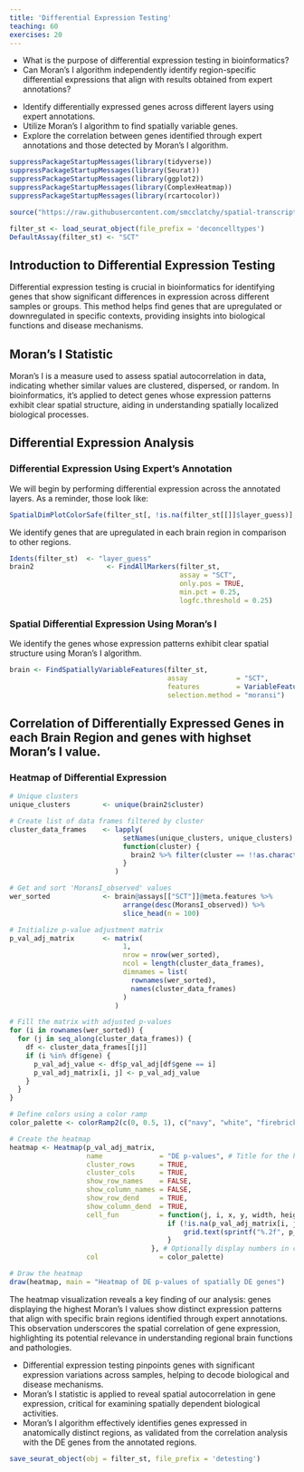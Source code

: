 ```yaml
---
title: 'Differential Expression Testing'
teaching: 60
exercises: 20
---
```


:::::::::::::::::::::::::::::::::::::: questions 

- What is the purpose of differential expression testing in bioinformatics?
- Can Moran's I algorithm independently identify region-specific differential expressions that align with results obtained from expert annotations?

::::::::::::::::::::::::::::::::::::::::::::::::

::::::::::::::::::::::::::::::::::::: objectives

- Identify differentially expressed genes across different layers using expert annotations.
- Utilize Moran's I algorithm to find spatially variable genes.
- Explore the correlation between genes identified through expert annotations and those detected by Moran's I algorithm.

::::::::::::::::::::::::::::::::::::::::::::::::

```r
suppressPackageStartupMessages(library(tidyverse))
suppressPackageStartupMessages(library(Seurat))
suppressPackageStartupMessages(library(ggplot2))
suppressPackageStartupMessages(library(ComplexHeatmap))
suppressPackageStartupMessages(library(rcartocolor))

source("https://raw.githubusercontent.com/smcclatchy/spatial-transcriptomics/main/code/spatial_utils.R")

filter_st <- load_seurat_object(file_prefix = 'deconcelltypes')
DefaultAssay(filter_st) <- "SCT"
```

## Introduction to Differential Expression Testing

Differential expression testing is crucial in bioinformatics for identifying genes that show significant differences in expression across different samples or groups. 
This method helps find genes that are upregulated or downregulated in specific contexts, providing insights into biological functions and disease mechanisms.

## Moran's I Statistic

Moran's I is a measure used to assess spatial autocorrelation in data, indicating whether similar values are clustered, dispersed, or random. 
In bioinformatics, it's applied to detect genes whose expression patterns exhibit clear spatial structure, aiding in understanding spatially localized biological processes.

## Differential Expression Analysis

### Differential Expression Using Expert's Annotation

We will begin by performing differential expression across the annotated layers. 
As a reminder, those look like:

```r
SpatialDimPlotColorSafe(filter_st[, !is.na(filter_st[[]]$layer_guess)], "layer_guess") + labs(fill="Layer") 
```

We identify genes that are upregulated in each brain region in comparison to other regions.

```r
Idents(filter_st)  <- "layer_guess"
brain2                  <- FindAllMarkers(filter_st, 
                                          assay = "SCT", 
                                          only.pos = TRUE, 
                                          min.pct = 0.25, 
                                          logfc.threshold = 0.25)

```

### Spatial Differential Expression Using Moran's I

We identify the genes whose expression patterns exhibit clear spatial structure using Moran's I algorithm.

```r
brain <- FindSpatiallyVariableFeatures(filter_st, 
                                       assay            = "SCT", 
                                       features         = VariableFeatures(filter_st)[1:1000], 
                                       selection.method = "moransi")
```

## Correlation of Differentially Expressed Genes in each Brain Region and genes with highset Moran's I value.

### Heatmap of Differential Expression

```r

# Unique clusters
unique_clusters        <- unique(brain2$cluster)

# Create list of data frames filtered by cluster
cluster_data_frames    <- lapply(
                            setNames(unique_clusters, unique_clusters), 
                            function(cluster) {
                              brain2 %>% filter(cluster == !!as.character(cluster))
                            }
                          )

# Get and sort 'MoransI_observed' values
wer_sorted             <- brain@assays[["SCT"]]@meta.features %>%
                            arrange(desc(MoransI_observed)) %>%
                            slice_head(n = 100)

# Initialize p-value adjustment matrix
p_val_adj_matrix       <- matrix(
                            1, 
                            nrow = nrow(wer_sorted), 
                            ncol = length(cluster_data_frames), 
                            dimnames = list(
                              rownames(wer_sorted), 
                              names(cluster_data_frames)
                            )
                          )

# Fill the matrix with adjusted p-values
for (i in rownames(wer_sorted)) {
  for (j in seq_along(cluster_data_frames)) {
    df <- cluster_data_frames[[j]]
    if (i %in% df$gene) {
      p_val_adj_value <- df$p_val_adj[df$gene == i]
      p_val_adj_matrix[i, j] <- p_val_adj_value
    }
  }
}

# Define colors using a color ramp
color_palette <- colorRamp2(c(0, 0.5, 1), c("navy", "white", "firebrick3"))

# Create the heatmap
heatmap <- Heatmap(p_val_adj_matrix,
                   name              = "DE p-values", # Title for the heatmap legend
                   cluster_rows      = TRUE, 
                   cluster_cols      = TRUE,
                   show_row_names    = FALSE, 
                   show_column_names = FALSE,
                   show_row_dend     = TRUE, 
                   show_column_dend  = TRUE,
                   cell_fun          = function(j, i, x, y, width, height, fill) {
                                       if (!is.na(p_val_adj_matrix[i, j])) {
                                           grid.text(sprintf("%.2f", p_val_adj_matrix[i, j]), x, y)
                                       }
                                   }, # Optionally display numbers in cells
                   col               = color_palette)

# Draw the heatmap
draw(heatmap, main = "Heatmap of DE p-values of spatially DE genes")

```

The heatmap visualization reveals a key finding of our analysis: genes displaying the highest Moran's I values show distinct expression patterns that align with specific brain regions identified through expert annotations. 
This observation underscores the spatial correlation of gene expression, highlighting its potential relevance in understanding regional brain functions and pathologies.

:::::::::::::::::::::::::::::::::: keypoints

- Differential expression testing pinpoints genes with significant expression variations across samples, helping to decode biological and disease mechanisms. 
- Moran's I statistic is applied to reveal spatial autocorrelation in gene expression, critical for examining spatially dependent biological activities.
- Moran's I algorithm effectively identifies genes expressed in anatomically distinct regions, as validated from the correlation analysis with the DE genes from the annotated regions.

:::::::::::::::::::::::::::::::::::::::::::::

```r
save_seurat_object(obj = filter_st, file_prefix = 'detesting')
```

